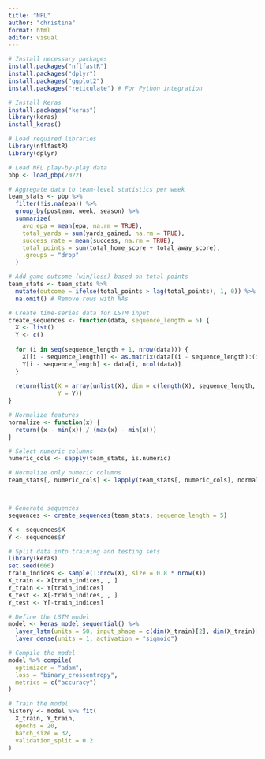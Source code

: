 ```yaml
---
title: "NFL"
author: "christina"
format: html
editor: visual
---
```



```r
# Install necessary packages
install.packages("nflfastR")
install.packages("dplyr")
install.packages("ggplot2")
install.packages("reticulate") # For Python integration

# Install Keras
install.packages("keras")
library(keras)
install_keras()

```

```r
# Load required libraries
library(nflfastR)
library(dplyr)

# Load NFL play-by-play data
pbp <- load_pbp(2022)

# Aggregate data to team-level statistics per week
team_stats <- pbp %>%
  filter(!is.na(epa)) %>%
  group_by(posteam, week, season) %>%
  summarize(
    avg_epa = mean(epa, na.rm = TRUE),
    total_yards = sum(yards_gained, na.rm = TRUE),
    success_rate = mean(success, na.rm = TRUE),
    total_points = sum(total_home_score + total_away_score),
    .groups = "drop"
  )

# Add game outcome (win/loss) based on total points
team_stats <- team_stats %>%
  mutate(outcome = ifelse(total_points > lag(total_points), 1, 0)) %>%
  na.omit() # Remove rows with NAs

```

```r
# Create time-series data for LSTM input
create_sequences <- function(data, sequence_length = 5) {
  X <- list()
  Y <- c()
  
  for (i in seq(sequence_length + 1, nrow(data))) {
    X[[i - sequence_length]] <- as.matrix(data[(i - sequence_length):(i - 1), -ncol(data)])
    Y[i - sequence_length] <- data[i, ncol(data)]
  }
  
  return(list(X = array(unlist(X), dim = c(length(X), sequence_length, ncol(X[[1]]))),
              Y = Y))
}

# Normalize features
normalize <- function(x) {
  return((x - min(x)) / (max(x) - min(x)))
}

# Select numeric columns
numeric_cols <- sapply(team_stats, is.numeric)

# Normalize only numeric columns
team_stats[, numeric_cols] <- lapply(team_stats[, numeric_cols], normalize)



# Generate sequences
sequences <- create_sequences(team_stats, sequence_length = 5)

X <- sequences$X
Y <- sequences$Y

```

```r
# Split data into training and testing sets
library(keras)
set.seed(666)
train_indices <- sample(1:nrow(X), size = 0.8 * nrow(X))
X_train <- X[train_indices, , ]
Y_train <- Y[train_indices]
X_test <- X[-train_indices, , ]
Y_test <- Y[-train_indices]

# Define the LSTM model
model <- keras_model_sequential() %>%
  layer_lstm(units = 50, input_shape = c(dim(X_train)[2], dim(X_train)[3])) %>%
  layer_dense(units = 1, activation = "sigmoid")

# Compile the model
model %>% compile(
  optimizer = "adam",
  loss = "binary_crossentropy",
  metrics = c("accuracy")
)

# Train the model
history <- model %>% fit(
  X_train, Y_train,
  epochs = 20,
  batch_size = 32,
  validation_split = 0.2
)

```

